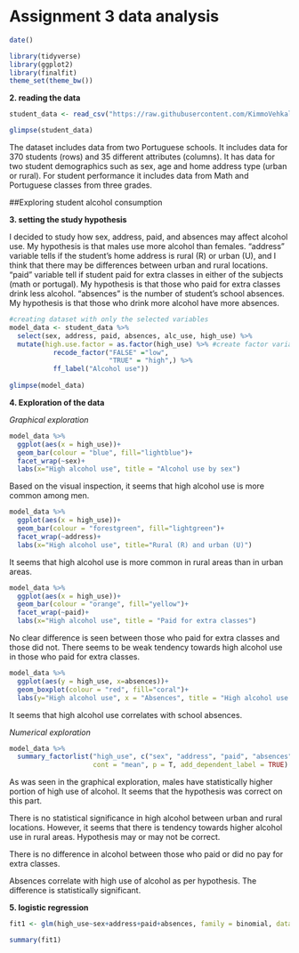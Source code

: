 # Assignment 3 data analysis

```r
date()
```

```r
library(tidyverse)
library(ggplot2)
library(finalfit)
theme_set(theme_bw())
```

**2. reading the data**

```r
student_data <- read_csv("https://raw.githubusercontent.com/KimmoVehkalahti/Helsinki-Open-Data-Science/master/datasets/alc.csv")

glimpse(student_data)
```

The dataset includes data from two Portuguese schools. It includes data for 370 students (rows) and 35 different attributes (columns). It has data for two student demographics such as sex, age and home address type (urban or rural). For student performance it includes data from Math and Portuguese classes from three grades.

##Exploring student alcohol consumption

**3. setting the study hypothesis**

I decided to study how sex, address, paid, and absences may affect alcohol use. My hypothesis is that males use more alcohol than females. "address" variable tells if the student's home address is rural (R) or urban (U), and I think that there may be differences between urban and rural locations. "paid" variable tell if student paid for extra classes in either of the subjects (math or portugal). My hypothesis is that those who paid for extra classes drink less alcohol. "absences" is the number of student's school absences. My hypothesis is that those who drink more alcohol have more absences.

```r
#creating dataset with only the selected variables
model_data <- student_data %>% 
  select(sex, address, paid, absences, alc_use, high_use) %>% 
  mutate(high.use.factor = as.factor(high_use) %>% #create factor variable of high use column
           recode_factor("FALSE" ="low", 
                         "TRUE" = "high",) %>% 
           ff_label("Alcohol use")) 
  
glimpse(model_data)
```
**4. Exploration of the data**

*Graphical exploration*

```r
model_data %>% 
  ggplot(aes(x = high_use))+
  geom_bar(colour = "blue", fill="lightblue")+
  facet_wrap(~sex)+
  labs(x="High alcohol use", title = "Alcohol use by sex")
```

Based on the visual inspection, it seems that high alcohol use is more common among men.

```r
model_data %>% 
  ggplot(aes(x = high_use))+
  geom_bar(colour = "forestgreen", fill="lightgreen")+
  facet_wrap(~address)+
  labs(x="High alcohol use", title="Rural (R) and urban (U)")
```

It seems that high alcohol use is more common in rural areas than in urban areas.

```r
model_data %>% 
  ggplot(aes(x = high_use))+
  geom_bar(colour = "orange", fill="yellow")+
  facet_wrap(~paid)+
  labs(x="High alcohol use", title = "Paid for extra classes")
```
No clear difference is seen between those who paid for extra classes and those did not. There seems to be weak tendency towards high alcohol use in those who paid for extra classes.


```r
model_data %>% 
  ggplot(aes(y = high_use, x=absences))+
  geom_boxplot(colour = "red", fill="coral")+
  labs(y="High alcohol use", x = "Absences", title = "High alcohol use and school absences")
```
It seems that high alcohol use correlates with school absences.

*Numerical exploration*

```r
model_data %>% 
  summary_factorlist("high_use", c("sex", "address", "paid", "absences"),
                     cont = "mean", p = T, add_dependent_label = TRUE)
```
As was seen in the graphical exploration, males have statistically higher portion of high use of alcohol. It seems that the hypothesis was correct on this part. 

There is no statistical significance in high alcohol between urban and rural locations. However, it seems that there is tendency towards higher alcohol use in rural areas. Hypothesis may or may not be correct.

There is no difference in alcohol between those who paid or did no pay for extra classes.

Absences correlate with high use of alcohol as per hypothesis. The difference is statistically significant.

**5. logistic regression**

```r

fit1 <- glm(high_use~sex+address+paid+absences, family = binomial, data =model_data)

summary(fit1)

```


